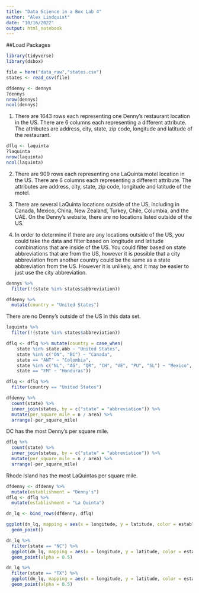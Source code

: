 ---
title: "Data Science in a Box Lab 4"
author: "Alex Lindquist"
date: "10/16/2022"
output: html_notebook
---

##Load Packages

```{r}
library(tidyverse)
library(dsbox)
```

```{r}
file = here("data_raw","states.csv")
states <- read_csv(file)
```

```{r}
dfdenny <- dennys
?dennys
nrow(dennys)
ncol(dennys)
```
1. There are 1643 rows each representing one Denny's restaurant location in the US. 
There are 6 columns each representing a different attribute. The attributes are
address, city, state, zip code, longitude and latitude of the restaurant.

```{r}
dflq <- laquinta
?laquinta
nrow(laquinta)
ncol(laquinta)
```
2. There are 909 rows each representing one LaQuinta motel location in the US. 
There are 6 columns each representing a different attribute. The attributes are
address, city, state, zip code, longitude and latitude of the motel.

3. There are several LaQuinta locations outside of the US, including in Canada,
Mexico, China, New Zealand, Turkey, Chile, Columbia, and the UAE. On the Denny's
website, there are no locations listed outside of the US.

4. In order to determine if there are any locations outside of the US, you could
take the data and filter based on longitude and latitude combinations that are
inside of the US. You could filter based on state abbreviations that are from 
the US, however it is possible that a city abbreviation from another country 
could be the same as a state abbreviation from the US. However it is unlikely,
and it may be easier to just use the city abbreviation.

```{r}
dennys %>%
  filter(!(state %in% states$abbreviation))

dfdenny %>%
  mutate(country = "United States")
```
There are no Denny's outside of the US in this data set.

```{r}
laquinta %>%
  filter(!(state %in% states$abbreviation))

dflq <- dflq %>% mutate(country = case_when(
    state %in% state.abb ~ "United States",
    state %in% c("ON", "BC") ~ "Canada",
    state == "ANT" ~ "Colombia",
    state %in% c("NL", "AG", "QR", "CH", "VE", "PU", "SL") ~ "Mexico",
    state == "FM" ~ "Honduras"))

dflq <- dflq %>%
  filter(country == "United States")
```

```{r}
dfdenny %>%
  count(state) %>%
  inner_join(states, by = c("state" = "abbreviation")) %>%
  mutate(per_square_mile = n / area) %>% 
  arrange(-per_square_mile)
```
DC has the most Denny's per square mile.

```{r}
dflq %>%
  count(state) %>%
  inner_join(states, by = c("state" = "abbreviation")) %>%
  mutate(per_square_mile = n / area) %>% 
  arrange(-per_square_mile)
```
Rhode Island has the most LaQuintas per square mile.

```{r}
dfdenny <- dfdenny %>%
  mutate(establishment = "Denny's")
dflq <- dflq %>%
  mutate(establishment = "La Quinta")

dn_lq <- bind_rows(dfdenny, dflq)

ggplot(dn_lq, mapping = aes(x = longitude, y = latitude, color = establishment)) +
  geom_point()
```

```{r}
dn_lq %>%
  filter(state == "NC") %>% 
  ggplot(dn_lq, mapping = aes(x = longitude, y = latitude, color = establishment)) +
  geom_point(alpha = 0.5)
```

```{r}
dn_lq %>%
  filter(state == "TX") %>% 
  ggplot(dn_lq, mapping = aes(x = longitude, y = latitude, color = establishment)) +
  geom_point(alpha = 0.5)
```


